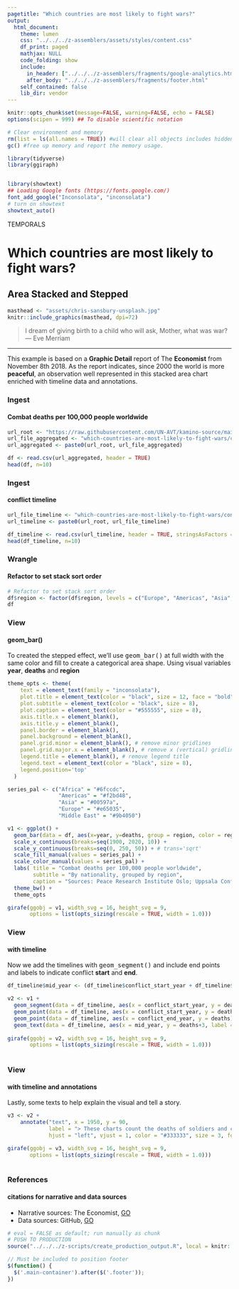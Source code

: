 ```yaml
---
pagetitle: "Which countries are most likely to fight wars?"
output: 
  html_document:
    theme: lumen
    css: "../../../z-assemblers/assets/styles/content.css"
    df_print: paged
    mathjax: NULL
    code_folding: show
    include:
      in_header: ["../../../z-assemblers/fragments/google-analytics.html", "../../../z-assemblers/fragments/header.html"]
      after_body: "../../../z-assemblers/fragments/footer.html"
    self_contained: false
    lib_dir: vendor
---
```


```r

knitr::opts_chunk$set(message=FALSE, warning=FALSE, echo = FALSE)
options(scipen = 999) ## To disable scientific notation

# Clear environment and memory
rm(list = ls(all.names = TRUE)) #will clear all objects includes hidden objects.
gc() #free up memory and report the memory usage.

library(tidyverse)
library(ggiraph)


library(showtext)
## Loading Google fonts (https://fonts.google.com/)
font_add_google("Inconsolata", "inconsolata")
# turn on showtext
showtext_auto()

```

<div class="activity">
TEMPORALS  
</div>

# Which countries are most likely to fight wars?
## Area Stacked and Stepped


```r

masthead <- "assets/chris-sansbury-unsplash.jpg"
knitr::include_graphics(masthead, dpi=72)

```

> I dream of giving birth to a child who will ask, Mother, what was war?\
--- Eve Merriam\

***

This example is based on a __Graphic Detail__ report of The __Economist__ from November 8th 2018.  As the report indicates, since 2000 the world is more __peaceful__, an observation well represented in this stacked area chart enriched with timeline data and annotations. 

### Ingest 
#### Combat deaths per 100,000 people worldwide


```r

url_root <- "https://raw.githubusercontent.com/UN-AVT/kamino-source/main/sources/0-shared/data/"
url_file_aggregated <- "which-countries-are-most-likely-to-fight-wars/conflict_years_df_region_aggregated.csv"
url_aggregated <- paste0(url_root, url_file_aggregated)

df <- read.csv(url_aggregated, header = TRUE)
head(df, n=10)

```


### Ingest 
#### conflict timeline


```r

url_file_timeline <- "which-countries-are-most-likely-to-fight-wars/conflict_timeline_of_battle_deaths.csv"
url_timeline <- paste0(url_root, url_file_timeline)

df_timeline <- read.csv(url_timeline, header = TRUE, stringsAsFactors = FALSE)
head(df_timeline, n=10)

```

### Wrangle 
#### Refactor to set stack sort order


```r

# Refactor to set stack sort order
df$region <- factor(df$region, levels = c("Europe", "Americas", "Asia", "Africa", "Middle East"))
df

```


### View 
#### geom_bar()

To created the stepped effect, we'll use <kbd>geom_bar()</kbd> at full width with the same color and fill to create a categorical area shape.
Using visual variables __year__, __deaths__ and __region__

```r

theme_opts <- theme(
    text = element_text(family = "inconsolata"), 
    plot.title = element_text(color = "black", size = 12, face = "bold"),
    plot.subtitle = element_text(color = "black", size = 8),
    plot.caption = element_text(color = "#555555", size = 8),
    axis.title.x = element_blank(),
    axis.title.y = element_blank(),
    panel.border = element_blank(),
    panel.background = element_blank(),
    panel.grid.minor = element_blank(), # remove minor gridlines
    panel.grid.major.x = element_blank(), # remove x (vertical) gridlines
    legend.title = element_blank(), # remove legend title
    legend.text = element_text(color = "black", size = 8),
    legend.position='top'
  )

series_pal <- c("Africa" = "#6fccdc",
                "Americas" = "#f2bd48",
                "Asia" = "#00597a",
                "Europe" = "#e65035",
                "Middle East" = "#9b4050")

v1 <- ggplot() + 
  geom_bar(data = df, aes(x=year, y=deaths, group = region, color = region, fill = region), position="stack", stat="identity", width=1.0) +
  scale_x_continuous(breaks=seq(1900, 2020, 10)) +
  scale_y_continuous(breaks=seq(0, 250, 50)) + # trans='sqrt'
  scale_fill_manual(values = series_pal) +
  scale_color_manual(values = series_pal) +
  labs( title = "Combat deaths per 100,000 people worldwide",
        subtitle = "By nationality, grouped by region",
        caption = "Sources: Peace Research Institute Oslo; Uppsala Conflict Data Program; Centre for\nSystemic Peace; Maddison Project Database; iCasualties.org; World Bank; The Economist") +
  theme_bw() +
  theme_opts

girafe(ggobj = v1, width_svg = 16, height_svg = 9,
       options = list(opts_sizing(rescale = TRUE, width = 1.0)))

```


### View
#### with timeline

Now we add the timelines with <kbd>geom_segment()</kbd> and include end points and labels to indicate conflict __start__ and __end__.


```r

df_timeline$mid_year <- (df_timeline$conflict_start_year + df_timeline$conflict_end_year)/2

v2 <- v1 +
  geom_segment(data = df_timeline, aes(x = conflict_start_year, y = deaths, xend = conflict_end_year, yend = deaths), colour = "black" ) +
  geom_point(data = df_timeline, aes(x = conflict_start_year, y = deaths), colour = "black" ) +
  geom_point(data = df_timeline, aes(x = conflict_end_year, y = deaths), colour = "black" ) +
  geom_text(data = df_timeline, aes(x = mid_year, y = deaths+3, label = conflict_name), hjust = "center", vjust = 0, color = "#333333", size = 3, fontface = 1, family = "inconsolata" )
  
girafe(ggobj = v2, width_svg = 16, height_svg = 9,
       options = list(opts_sizing(rescale = TRUE, width = 1.0)))
  
```


### View
#### with timeline and annotations

Lastly, some texts to help explain the visual and tell a story.

```r

v3 <- v2 + 
    annotate("text", x = 1950, y = 90, 
             label = "> These charts count the deaths of soldiers and civilians caused by\n weapons, in conflicts involving at least one state army and 100\n fatalities. The data include interstate and civil wars. They exclude\n deaths from genocide, terrorism, starvation and disease, such as the\n 500,000-800,000 people who died in the Rwandan genocide of 1994\n and the 1m-5m who died in the Congo war of 1998-2003.", 
             hjust = "left", vjust = 1, color = "#333333", size = 3, fontface = 1, family = "inconsolata")

girafe(ggobj = v3, width_svg = 16, height_svg = 9,
       options = list(opts_sizing(rescale = TRUE, width = 1.0)))
  
```


### References
#### citations for narrative and data sources

* Narrative sources: The Economist, [GO](https://www.economist.com/graphic-detail/2018/11/08/which-countries-are-most-likely-to-fight-wars){target="_blank"}
* Data sources: GitHub, [GO](https://github.com/TheEconomist/graphic-detail-data/tree/master/data/2018-11-03-war-fighting){target="_blank"}



```r

# eval = FALSE as default; run manually as chunk
# PUSH TO PRODUCTION
source("../../../z-scripts/create_production_output.R", local = knitr::knit_global())

```



```js

// Must be included to position footer
$(function() {
  $('.main-container').after($('.footer'));
})

```

